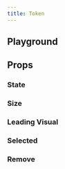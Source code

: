 ```yaml
---
title: Token
---
```



<Overview component="token" />

## Playground

<Examples component="token" />

## Props

<PropertyOverview component="token" />

### State

<PropertyPreview component="token" property="state" />

### Size

<PropertyPreview component="token" property="size" />

### Leading Visual

<PropertyPreview component="token" property="leadingVisual" />

### Selected

<PropertyPreview component="token" property="selected?" />

### Remove

<PropertyPreview component="token" property="❌ remove?" />

